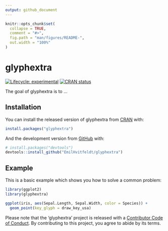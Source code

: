 ```yaml
---
output: github_document
---
```


<!-- README.md is generated from README.Rmd. Please edit that file -->

```r
knitr::opts_chunk$set(
  collapse = TRUE,
  comment = "#>",
  fig.path = "man/figures/README-",
  out.width = "100%"
)
```
# glyphextra

<!-- badges: start -->
[![Lifecycle: experimental](https://img.shields.io/badge/lifecycle-experimental-orange.svg)](https://www.tidyverse.org/lifecycle/#experimental)
[![CRAN status](https://www.r-pkg.org/badges/version/glyphextra)](https://cran.r-project.org/package=glyphextra)
<!-- badges: end -->

The goal of glyphextra is to ...

## Installation

You can install the released version of glyphextra from [CRAN](https://CRAN.R-project.org) with:

``` r
install.packages("glyphextra")
```

And the development version from [GitHub](https://github.com/) with:

``` r
# install.packages("devtools")
devtools::install_github("EmilHvitfeldt/glyphextra")
```
## Example

This is a basic example which shows you how to solve a common problem:

```r
library(ggplot2)
library(glyphextra)

ggplot(iris, aes(Sepal.Length, Sepal.Width, color = Species)) +
  geom_point(key_glyph = draw_key_usa)
```


Please note that the 'glyphextra' project is released with a
[Contributor Code of Conduct](.github/CODE_OF_CONDUCT.md).
By contributing to this project, you agree to abide by its terms.
